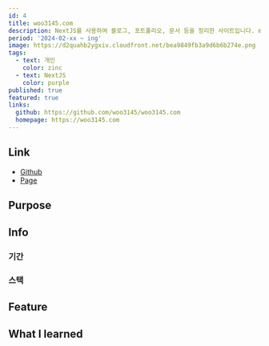 ```yaml
---
id: 4
title: woo3145.com
description: NextJS를 사용하여 블로그, 포트폴리오, 문서 등을 정리한 사이트입니다. mdx를 통해 정적 컨텐츠를 제공하고 그리드한 느낌과 framer-motion을 활용했습니다.
period: '2024-02-xx ~ ing'
image: https://d2quahb2ygxiv.cloudfront.net/bea9849fb3a9d6b6b274e.png
tags:
  - text: 개인
    color: zinc
  - text: NextJS
    color: purple
published: true
featured: true
links:
  github: https://github.com/woo3145/woo3145.com
  homepage: https://woo3145.com
---
```


## Link

- [Github](https://github.com/woo3145/woo3145.com)
- [Page](https://woo3145.com)

## Purpose

## Info

### 기간

### 스택

## Feature

## What I learned
